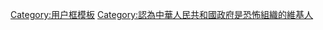 {{Userbox
|id=PRC<br>恐怖
|id-c = black
|id-fc = red
|info = 這個用户認為'''[[中華人民共和國政府]]'''是'''[[恐怖主义|恐怖組織]]'''。
|info-c = #CCEEFF
|border-c= blue
|border-s = 1
}}<noinclude>
[[Category:用户框模板]]</noinclude>
<includeonly>[[Category:認為中華人民共和國政府是恐怖組織的維基人]]</includeonly>